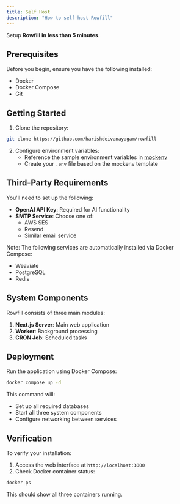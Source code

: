 ```yaml
---
title: Self Host
description: "How to self-host Rowfill"
---
```


Setup **Rowfill in less than 5 minutes**.

## Prerequisites

Before you begin, ensure you have the following installed:

- Docker
- Docker Compose
- Git

## Getting Started

1. Clone the repository:

```bash
git clone https://github.com/harishdeivanayagam/rowfill
```



2. Configure environment variables:
   - Reference the sample environment variables in [mockenv](https://github.com/harishdeivanayagam/rowfill/tree/master/mockenv)
   - Create your `.env` file based on the mockenv template

## Third-Party Requirements

You'll need to set up the following:

- **OpenAI API Key**: Required for AI functionality
- **SMTP Service**: Choose one of:
  - AWS SES
  - Resend
  - Similar email service

Note: The following services are automatically installed via Docker Compose:
- Weaviate
- PostgreSQL
- Redis

## System Components

Rowfill consists of three main modules:

1. **Next.js Server**: Main web application
2. **Worker**: Background processing
3. **CRON Job**: Scheduled tasks

## Deployment

Run the application using Docker Compose:

```bash
docker compose up -d
```


This command will:
- Set up all required databases
- Start all three system components
- Configure networking between services

## Verification

To verify your installation:

1. Access the web interface at `http://localhost:3000`
2. Check Docker container status:

```bash
docker ps
```

This should show all three containers running.
